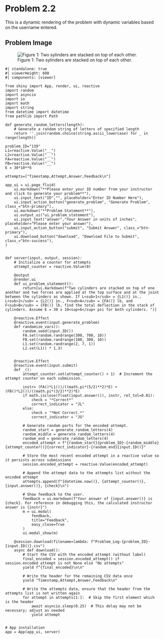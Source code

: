 # Problem 2.2 {.unnumbered}

This is a dynamic rendering of the problem with dynamic variables based on the username entered. 


## Problem Image

![Figure 1: Two sylinders are stacked on top of each other.](images/139.png){fig-alt="Picture with two cylinders stacked on top of each other and two forces are applied at the top surface and at the joint between teh cylinders as shown."}

```shinylive-python
#| standalone: true
#| viewerHeight: 600
#| components: [viewer]

from shiny import App, render, ui, reactive
import random
import asyncio
import io
import math
import string
from datetime import datetime
from pathlib import Path

def generate_random_letters(length):
    # Generate a random string of letters of specified length
    return ''.join(random.choice(string.ascii_lowercase) for _ in range(length))  

problem_ID="139"
L1=reactive.Value("__")
L2=reactive.Value("__")
FA=reactive.Value("__")
FB=reactive.Value("__")
E = 30*10**6
  
attempts=["Timestamp,Attempt,Answer,Feedback\n"]

app_ui = ui.page_fluid(
    ui.markdown("**Please enter your ID number from your instructor and click to generate your problem**"),
    ui.input_text("ID","", placeholder="Enter ID Number Here"),
    ui.input_action_button("generate_problem", "Generate Problem", class_="btn-primary"),
    ui.markdown("**Problem Statement**"),
    ui.output_ui("ui_problem_statement"),
    ui.input_text("answer","Your Answer in units of inches", placeholder="Please enter your answer"),
    ui.input_action_button("submit", "Submit Answer", class_="btn-primary"),
    ui.download_button("download", "Download File to Submit", class_="btn-success"),
)


def server(input, output, session):
    # Initialize a counter for attempts
    attempt_counter = reactive.Value(0)

    @output
    @render.ui
    def ui_problem_statement():
        return[ui.markdown(f"Two cylinders are stacked on top of one another and two forces are applied at the top surface and at the joint between the cylinders as shown. If L<sub>1</sub> = {L1()} in., L<sub>2</sub> = {L2()} in., F<sub>A</sub> = {FA()} lb, and F<sub>B</sub> = {FB()} lb, find the total deflection in the stack of cylinders. Assume E = 30 x 10<sup>6</sup> psi for both cylinders. ")]
    
    @reactive.Effect
    @reactive.event(input.generate_problem)
    def randomize_vars():
        random.seed(input.ID())
        FA.set(random.randrange(300, 700, 10))
        FB.set(random.randrange(100, 300, 10))
        L1.set(random.randrange(2, 7, 1))
        L2.set(L1() * 1.3)
        

    @reactive.Effect
    @reactive.event(input.submit)
    def _():
        attempt_counter.set(attempt_counter() + 1)  # Increment the attempt counter on each submission.
    
        instr= (FA()*L1())/((math.pi*(5/2)**2)*E) + (FB()*L2())/((math.pi*(3/2)**2)*E)
        if math.isclose(float(input.answer()), instr, rel_tol=0.01):
            check = "*Correct*"
            correct_indicator = "JL"
        else:
            check = "*Not Correct.*"
            correct_indicator = "JG"

        # Generate random parts for the encoded attempt.
        random_start = generate_random_letters(4)
        random_middle = generate_random_letters(4)
        random_end = generate_random_letters(4)
        encoded_attempt = f"{random_start}{problem_ID}-{random_middle}{attempt_counter()}{correct_indicator}-{random_end}{input.ID()}"

        # Store the most recent encoded attempt in a reactive value so it persists across submissions
        session.encoded_attempt = reactive.Value(encoded_attempt)

        # Append the attempt data to the attempts list without the encoded attempt
        attempts.append(f"{datetime.now()}, {attempt_counter()}, {input.answer()}, {check}\n")

        # Show feedback to the user.
        feedback = ui.markdown(f"Your answer of {input.answer()} is {check}. For reference in debugging this, the calculated instructor answer is {instr}")
        m = ui.modal(
            feedback,
            title="Feedback",
            easy_close=True
        )
        ui.modal_show(m)

    @session.download(filename=lambda: f"Problem_Log-{problem_ID}-{input.ID()}.csv")
    async def download():
        # Start the CSV with the encoded attempt (without label)
        final_encoded = session.encoded_attempt() if session.encoded_attempt is not None else "No attempts"
        yield f"{final_encoded}\n\n"
        
        # Write the header for the remaining CSV data once
        yield "Timestamp,Attempt,Answer,Feedback\n"
        
        # Write the attempts data, ensure that the header from the attempts list is not written again
        for attempt in attempts[1:]:  # Skip the first element which is the header
            await asyncio.sleep(0.25)  # This delay may not be necessary; adjust as needed
            yield attempt


# App installation
app = App(app_ui, server)
```

